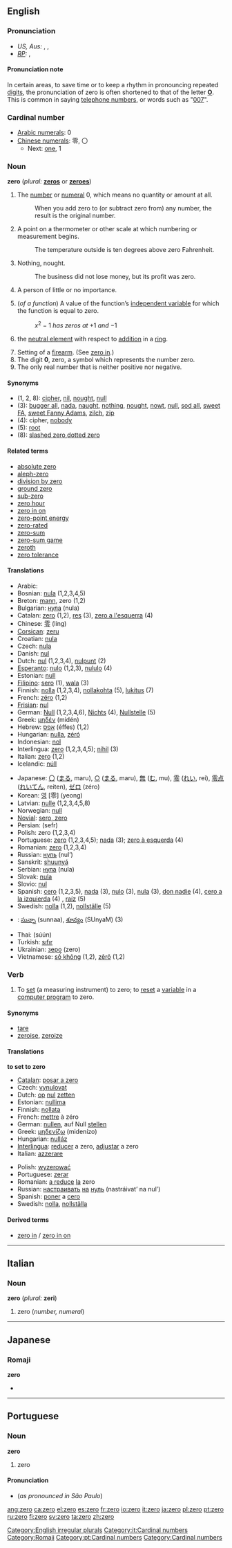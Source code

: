 {{see|zéro}}
==English==
===Pronunciation===
*''US, Aus:'' {{AHD|zē'rō}}, {{IPA|/ˈziːrəʊ/}}, {{SAMPA|/"zi:r@U/}}
*''[[RP]]:'' {{IPA|/ˈzɪərəʊ/}}, {{SAMPA|/"zI@r@U/}}

====Pronunciation note====
In certain areas, to save time or to keep a rhythm in pronouncing repeated [[digit]]s, the pronunciation of zero is often shortened to that of the letter '''[[o|O]]'''. This is common in saying [[telephone number]]s, or words such as "[[w:007|007]]".

===Cardinal number===
*[[w:Arabic numerals|Arabic numerals]]: 0
*[[w:Chinese numerals|Chinese numerals]]: 零, 〇
**Next: [[one]], 1

===Noun===
'''zero''' (''plural:'' '''[[zeros]]''' or '''[[zeroes]]''')

# The [[number]] or [[numeral]] 0, which means no quantity or amount at all. 
#:When you add zero to (or subtract zero from) any number, the result is the original number.
# A point on a thermometer or other scale at which numbering or measurement begins.
#:The temperature outside is ten degrees above zero Fahrenheit.
# Nothing, nought. 
#:The business did not lose money, but its profit was zero.
#{{slang}} A person of little or no importance.
#{{mathematics}} (''of a function'') A value of the function’s [[independent variable]] for which the function is equal to zero.
#:''x''<sup>2</sup> &minus; 1 ''has zeros at'' +1 ''and'' &minus;1
#{{mathematics}} the [[neutral element]] with respect to [[addition]] in a [[ring]].
# Setting of a [[firearm]]. (See [[zero in]].)
# The digit '''0''', zero, a symbol which represents the number zero.
# The only real number that is neither positive nor negative.

====Synonyms====
*(1, 2, 8): [[cipher]], [[nil]], [[nought]], [[null]]
*(3): [[bugger all]], [[nada]], [[naught]], [[nothing]], [[nought]], [[nowt]], [[null]], [[sod all]], [[sweet FA]], [[sweet Fanny Adams]], [[zilch]], [[zip]]
*(4): cipher, [[nobody]]
*(5): [[root]]
*(8): [[slashed zero]],[[dotted zero]]

====Related terms====
*[[absolute zero]]
*[[aleph-zero]]
*[[division by zero]]
*[[ground zero]]
*[[sub-zero]]
*[[zero hour]]
*[[zero in on]]
*[[zero-point energy]]
*[[zero-rated]]
*[[zero-sum]]
*[[zero-sum game]]
*[[zeroth]]
*[[zero tolerance]]

====Translations====
{{top}}
*Arabic: {{ARchar|[[صفر|صِفْر]]}} {{Unicode|(ṣifr)}}
*Bosnian: [[nula#Bosnian|nula]] {{f}} (1,2,3,4,5)
*Breton: [[mann]], zero (1,2)
*Bulgarian: [[нула]] (nula)
*Catalan: [[zero#Catalan|zero]] (1,2), [[res]] (3), [[zero a l'esquerra]] (4)
*Chinese: [[零]] (líng)
*[[Corsican]]: [[zeru]]
*Croatian: [[nula]]
*Czech: [[nula#Czech|nula]]
*Danish: [[nul#Danish|nul]]
*Dutch: [[nul#Dutch|nul]] (1,2,3,4), [[nulpunt]] (2)
*[[Esperanto]]: [[nulo]] (1,2,3), [[nululo]] (4)
*Estonian: [[null#Estonian|null]]
*[[Filipino]]: [[sero]] (1), [[wala]] (3)
*Finnish: [[nolla]] (1,2,3,4), [[nollakohta]] (5), [[lukitus]] (7)
*French: [[zéro]] {{m}} (1,2)
*[[Frisian]]: [[nul#Frisian|nul]]
*German: [[Null]] {{f}} (1,2,3,4,6), [[Nichts]] {{n}} (4), [[Nullstelle]] {{f}} (5)
*Greek: [[μηδέν]] (midén) {{n}}
*Hebrew: [[אפס]] (éffes) (1,2)
*Hungarian: [[nulla]], [[zéró]]
*Indonesian: [[nol]]
*Interlingua: [[zero#Interlingua|zero]] (1,2,3,4,5); [[nihil]] (3)
*Italian: [[zero#Italian|zero]] {{m}} (1,2)
*Icelandic: [[núll]]
{{mid}}
*Japanese: [[〇]] ([[まる]], maru), [[○]] ([[まる]], maru), [[無]] ([[む]], mu), [[零]] ([[れい]], rei), [[零点]] ([[れいてん]], reiten), [[ゼロ]] (zéro)
*Korean: [[영]] [零] (yeong)
*Latvian: [[nulle]] {{f}} (1,2,3,4,5,8)
*Norwegian: [[null#Norwegian|null]]
*[[Novial]]: [[sero, zero]]
*Persian: {{FAchar|[[صفر|صِفر]]}} (sefr)
*Polish: zero (1,2,3,4)
*Portuguese: [[zero#Portuguese|zero]] {{m}} (1,2,3,4,5); [[nada]] {{m}} (3); [[zero à esquerda]] {{m}} (4) <!-- Query this...does this mean "zero from the left"/"zero from below"? ANSWER: lit., "zero to the left," hence "completely useless," "a nonentity," "a big zero." -->
*Romanian: [[zero#Romanian|zero]] {{n}} (1,2,3,4)
*Russian: [[нуль]] (nul’) {{m}}
*Sanskrit: [[shuunyá]]
*Serbian: [[нула]] (nula)
*Slovak: [[nula]]
*Slovio: [[nul]]
*Spanish: [[cero]] {{m}} (1,2,3,5), [[nada]] {{f}} (3), [[nulo]] {{m}} (3), [[nula]] {{f}} (3), [[don nadie]] {{m}} (4), [[cero a la izquierda]] {{m}} (4) <!-- Query this...does this mean "zero from the left"/"zero from below"? ANSWER: lit., "zero to the left," hence "completely useless," "a nonentity," "a big fat zero." -->, [[raíz]] {{f}} (5)
*Swedish: [[nolla]] (1,2), [[nollställe]] (5)
*{{te}}: [[సున్నా]] (sunnaa), [[శూన్యం]] (SUnyaM) (3)
*Thai: {{THchar|[[ศูนย์]]}} (súún)
*Turkish: [[sıfır]]
*Ukrainian: [[зеро]] (zero)
*Vietnamese: [[số không]] (1,2), [[zêrô]] (1,2)
{{bottom}}

===Verb===
{{en-infl-reg-sibilant|zero||}}
# {{transitive}} To [[set]] (a measuring instrument) to zero; to [[reset]] a [[variable]] in a [[computer program]] to zero.

====Synonyms====
* [[tare]]
* [[zeroise]], [[zeroize]]

====Translations====
'''to set to zero'''
{{top}}
*[[Catalan]]: [[posar a zero]]
*Czech: [[vynulovat]]
*Dutch: [[op]] [[nul]] [[zetten]]
*Estonian: [[nullima]]
*Finnish: [[nollata]]
*French: [[mettre]] à zéro
*German: [[nullen]], auf Null [[stellen]]
*Greek: [[μηδενίζω]] (midenízo)
*Hungarian: [[nulláz]]
*[[Interlingua]]: [[reducer]] a zero, [[adjustar]] a zero
*Italian: [[azzerare]]
{{mid}}
*Polish: [[wyzerować]]
*Portuguese: [[zerar]]
*Romanian: [[a reduce]] [[la]] zero
*Russian: [[настраивать]] [[на]] [[нуль]] (nastráivat’ na nul’)
*Spanish: [[poner]] a [[cero]]
*Swedish: [[nolla]], [[nollställa]]
{{bottom}}

====Derived terms====
*[[zero in]] / [[zero in on]]

[[Category:English irregular plurals]]


----

==Italian==
===Noun===
'''zero''' {{m}} (''plural:'' '''zeri''')

#zero (''number, numeral'')
[[Category:it:Cardinal numbers]]


----
==Japanese==
===Romaji===
[[Category:Romaji]]
'''zero'''
*{{japdef|ゼロ|zero}}


----
==Portuguese==
===Noun===
'''zero''' {{m}}

#zero
[[Category:pt:Cardinal numbers]]
====Pronunciation====
*(''as pronounced in São Paulo'') {{IPA|/ˈzɛru/}}

[[Category:Cardinal numbers]]

[[ang:zero]]
[[ca:zero]]
[[el:zero]]
[[es:zero]]
[[fr:zero]]
[[io:zero]]
[[it:zero]]
[[ja:zero]]
[[pl:zero]]
[[pt:zero]]
[[ru:zero]]
[[fi:zero]]
[[sv:zero]]
[[ta:zero]]
[[zh:zero]]